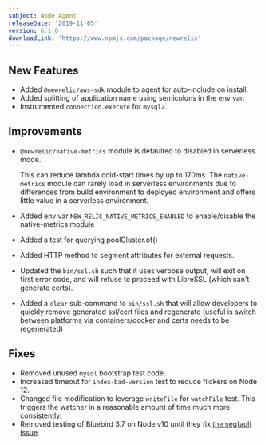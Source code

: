 ```yaml
---
subject: Node Agent
releaseDate: '2019-11-05'
version: 6.1.0
downloadLink: 'https://www.npmjs.com/package/newrelic'
---
```


## New Features

* Added `@newrelic/aws-sdk` module to agent for auto-include on install.
* Added splitting of application name using semicolons in the env var.
* Instrumented `connection.execute` for `mysql2`.

## Improvements

* `@newrelic/native-metrics` module is defaulted to disabled in serverless mode.

  This can reduce lambda cold-start times by up to 170ms. The `native-metrics` module can rarely load in serverless environments due to differences from build environment to deployed environment and offers little value in a serverless environment.
* Added env var `NEW_RELIC_NATIVE_METRICS_ENABLED` to enable/disable the native-metrics module
* Added a test for querying poolCluster.of()
* Added HTTP method to segment attributes for external requests.
* Updated the `bin/ssl.sh` such that it uses verbose output, will exit on first error code, and will refuse to proceed with LibreSSL (which can't generate certs).
* Added a `clear` sub-command to `bin/ssl.sh` that will allow developers to quickly remove generated ssl/cert files and regenerate (useful is switch between platforms via containers/docker and certs needs to be regenerated)

## Fixes

* Removed unused `mysql` bootstrap test code.
* Increased timeout for `index-bad-version` test to reduce flickers on Node 12.
* Changed file modification to leverage `writeFile` for `watchFile` test. This triggers the watcher in a reasonable amount of time much more consistently.
* Removed testing of Bluebird 3.7 on Node v10 until they fix [the segfault issue](https://github.com/petkaantonov/bluebird/issues/1618).
